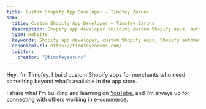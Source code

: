 ```yaml
---
title: Custom Shopify App Developer – Timofey Zaruns
seo:
  title: Custom Shopify App Developer – Timofey Zaruns
  description: Shopify app developer building custom Shopify apps, automations, and AI tools for merchants and e‑commerce brands.
  type: website
  keywords: Shopify app developer, custom Shopify apps, Shopify automation, freelance developer, Timofey Zaruns, Shopify integrations, Liquid, Remix, TypeScript
  canonicalUrl: https://timofeyzaruns.com/
  twitter:
    creator: "@timofeyzaruns"
---
```


Hey, I’m Timofey. I build custom Shopify apps for merchants who need something beyond what’s available in the app store.

I share what I’m building and learning on [YouTube](https://www.youtube.com/@TimofeyZaruns/videos), and I’m always up for connecting with others working in e-commerce.
